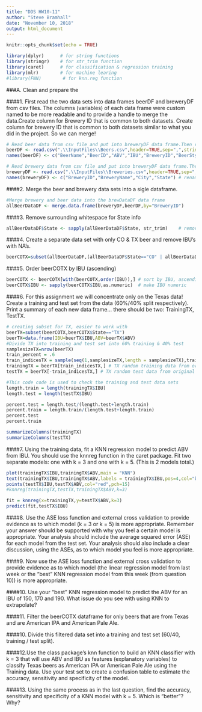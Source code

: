 ```yaml
---
title: "DDS HW10-11"
author: "Steve Bramhall"
date: "November 10, 2018"
output: html_document
---
```


```r
knitr::opts_chunk$set(echo = TRUE)
```

```r
library(dplyr)      # for string functions
library(stringr)    # for str_trim function
library(caret)      # for classification & regression training
library(mlr)        # for machine learing
#library(FNN)        # for knn.reg function
```


###A. Clean and prepare the 

####1. First read the two data sets into data frames beerDF and breweryDF from csv files. The columns (variables) of each data frame were custom named to be more readable and to provide a handle to merge the data.Create column for Brewery ID that is common to both datasets. Create column for brewery ID that is common to both datasets similar to what you did in the project. So we can merge!
```r
# Read beer data from csv file and put into breweryDF data frame.Then rename columns to be more readable.
beerDF <- read.csv(".\\InputFiles\\Beers.csv",header=TRUE,sep=",",stringsAsFactors = TRUE, encoding = "UTF-8")
names(beerDF) <- c("BeerName","BeerID","ABV","IBU","BreweryID","BeerStyle","Ounces") # rename table columns

# Read brewery data from csv file and put into breweryDF data frame.Then rename columns to be more readable.
breweryDF <- read.csv(".\\InputFiles\\Breweries.csv",header=TRUE,sep=",",stringsAsFactors = FALSE)
names(breweryDF) <- c("BreweryID","BreweryName","City","State") # rename table columns
```

####2. Merge the beer and brewery data sets into a sigle dataframe.
```r
#Merge brewery and beer data into the brewDataDF data frame
allBeerDataDF <- merge.data.frame(breweryDF,beerDF,by="BreweryID")
```

####3. Remove surrounding whitespace for State info
```r
allBeerDataDF$State <- sapply(allBeerDataDF$State, str_trim)    # remove surrounding whitespace to state col
```

####4. Create a separate data set with only CO & TX beer and remove IBU's with NA's.
```r
beerCOTX=subset(allBeerDataDF,(allBeerDataDF$State=="CO" | allBeerDataDF$State=="TX") & !is.na(IBU))
```

####5. Order beerCOTX by IBU (ascending)
```r
beerCOTX <- beerCOTX[with(beerCOTX,order(IBU)),] # sort by IBU, ascending
beerCOTX$IBU <- sapply(beerCOTX$IBU,as.numeric)  # make IBU numeric
```

####6. For this assignment we will concentrate only on the Texas data!  Create a training and test set from the data (60%/40% split respectively).  Print a summary of each new data frame… there should be two: TrainingTX, TestTX.  
```r
# creating subset for TX, easier to work with
beerTX=subset(beerCOTX,beerCOTX$State=="TX") 
beerTX=data.frame(IBU=beerTX$IBU,ABV=beerTX$ABV)
#Divide TX into training and test set into 60% training & 40% test
samplesizeTX=nrow(beerTX)
train_percent = .6
train_indicesTX = sample(seq(1,samplesizeTX,length = samplesizeTX),train_percent*samplesizeTX)
trainingTX = beerTX[train_indicesTX,] # TX random training data from original data
testTX = beerTX[-train_indicesTX,] # TX random test data from original data

#This code code is used to check the training and test data sets
length.train = length(trainingTX$IBU)
length.test = length(testTX$IBU)

percent.test = length.test/(length.test+length.train)
percent.train = length.train/(length.test+length.train)
percent.test
percent.train

summarizeColumns(trainingTX)
summarizeColumns(testTX)
```

####7. Using the training data, fit a KNN regression model to predict ABV from IBU.  You should use the knnreg function in the caret package.  Fit two separate models: one with k = 3 and one with k = 5.  (This is 2 models total.)
```r
plot(trainingTX$IBU,trainingTX$ABV,main = "KNN")
text(trainingTX$IBU,trainingTX$ABV,labels = trainingTX$IBU,pos=4,col="blue")
points(testTX$IBU,testTX$ABV,col="red",pch=15)
#knnreg(trainingTX,testTX,trainingTX$ABV,k=3)

fit = knnreg(x=trainingTX,y=testTX$ABV,k=3)
predict(fit,testTX$IBU)
```

####8. Use the ASE loss function and external cross validation to provide evidence as to which model (k = 3 or k = 5) is more appropriate.  Remember your answer should be supported with why you feel a certain model is appropriate.  Your analysis should include the average squared error (ASE) for each model from the test set.  Your analysis should also include a clear discussion, using the ASEs, as to which model you feel is more appropriate.

####9. Now use the ASE loss function and external cross validation to provide evidence as to which model (the linear regression model from last week or the “best” KNN regression model from this week (from question 10)) is more appropriate. 

####10. Use your “best” KNN regression model to predict the ABV for an IBU of 150, 170 and 190.  What issue do you see with using KNN to extrapolate?    

####11. Filter the beerCOTX dataframe for only beers that are from Texas and are American IPA and American Pale Ale.

####10. Divide this filtered data set into a training and test set (60/40, training / test split).  

####12.Use the class package’s knn function to build an KNN classifier with k = 3 that will use ABV and IBU as features (explanatory variables) to classify Texas beers as American IPA or American Pale Ale using the Training data.  Use your test set to create a confusion table to estimate the accuracy, sensitivity and specificity of the model.  

####13. Using the same process as in the last question, find the accuracy, sensitivity and specificity of a KNN model with k = 5.  Which is “better”?  Why?

